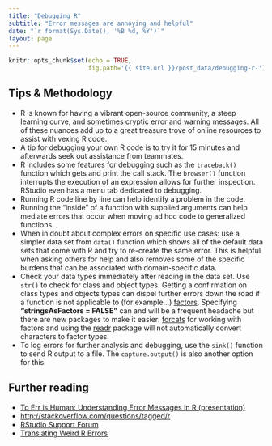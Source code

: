 ```yaml
---
title: "Debugging R"
subtitle: "Error messages are annoying and helpful"
date: "`r format(Sys.Date(), '%B %d, %Y')`"
layout: page
---
```


```r
knitr::opts_chunk$set(echo = TRUE, 
                      fig.path='{{ site.url }}/post_data/debugging-r-')
```

## Tips & Methodology

 + R is known for having a vibrant open-source community, a steep learning curve, and sometimes cryptic error and warning messages. All of these nuances add up to a great treasure trove of online resources to assist with vexing R code.
 + A tip for debugging your own R code is to try it for 15 minutes and afterwards seek out assistance from teammates.
 + R includes some features for debugging such as the `traceback()` function which gets and print the call stack. The `browser()` function interrupts the execution of an expression allows for further inspection. RStudio even has a menu tab dedicated to debugging.
+ Running R code line by line can help identify a problem in the code.
+ Running the "inside" of a function with supplied arguments can help mediate errors that occur when moving ad hoc code to generalized functions.
+ When in doubt about complex errors on specific use cases: use a simpler data set from `data()` function which shows all of the default data sets that come with R and try to re-create the same error. This is helpful when asking others for help and also removes some of the specific burdens that can be associated with domain-specific data. 
+ Check your data types immediately after reading in the data set. Use `str()` to check for class and object types. Getting a confirmation on class types and objects types can dispel further errors down the road if a function is not applicable to (for example...) [factors](http://www.stat.berkeley.edu/~nolan/stat133/Fall05/lectures/DataTypes4.pdf). Specifying **"stringsAsFactors = FALSE"** can and will be a frequent headache but there are new packages to make it easier: [forcats](https://cran.r-project.org/package=forcats) for working with factors and using the [readr](https://cran.r-project.org/package=readr) package will not automatically convert characters to factor types.
+ To log errors for further analysis and debugging, use the `sink()` function to send R output to a file. The `capture.output()` is also another option for this. 


## Further reading

 + [To Err is Human: Understanding Error Messages in R (presentation)](http://rpubs.com/jasdumas/to-err2)
 + [http://stackoverflow.com/questions/tagged/r](http://stackoverflow.com/questions/tagged/r)
 + [RStudio Support Forum](https://support.rstudio.com/hc/en-us/signin?return_to=https%3A%2F%2Fsupport.rstudio.com%2Fhc%2Fen-us%2Farticles%2F200713843%3Fversion%3D0.99.1249%26mode%3Ddesktop)
 + [Translating Weird R Errors](https://www.r-bloggers.com/translating-weird-r-errors/)

